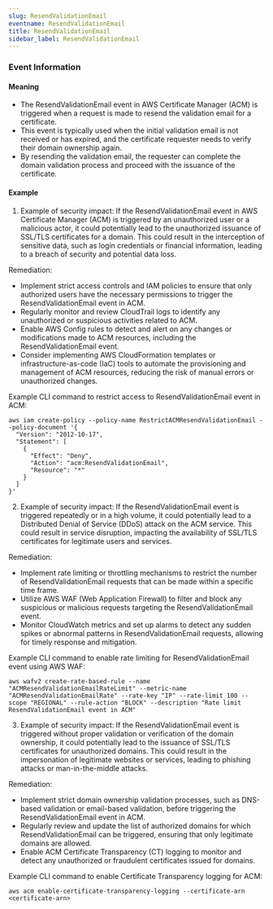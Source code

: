 ```yaml
--- 
slug: ResendValidationEmail
eventname: ResendValidationEmail
title: ResendValidationEmail
sidebar_label: ResendValidationEmail
---
```

                       


### Event Information

#### Meaning

- The ResendValidationEmail event in AWS Certificate Manager (ACM) is triggered when a request is made to resend the validation email for a certificate.
- This event is typically used when the initial validation email is not received or has expired, and the certificate requester needs to verify their domain ownership again.
- By resending the validation email, the requester can complete the domain validation process and proceed with the issuance of the certificate.

#### Example

1. Example of security impact: If the ResendValidationEmail event in AWS Certificate Manager (ACM) is triggered by an unauthorized user or a malicious actor, it could potentially lead to the unauthorized issuance of SSL/TLS certificates for a domain. This could result in the interception of sensitive data, such as login credentials or financial information, leading to a breach of security and potential data loss.

Remediation:
- Implement strict access controls and IAM policies to ensure that only authorized users have the necessary permissions to trigger the ResendValidationEmail event in ACM.
- Regularly monitor and review CloudTrail logs to identify any unauthorized or suspicious activities related to ACM.
- Enable AWS Config rules to detect and alert on any changes or modifications made to ACM resources, including the ResendValidationEmail event.
- Consider implementing AWS CloudFormation templates or infrastructure-as-code (IaC) tools to automate the provisioning and management of ACM resources, reducing the risk of manual errors or unauthorized changes.

Example CLI command to restrict access to ResendValidationEmail event in ACM:
```
aws iam create-policy --policy-name RestrictACMResendValidationEmail --policy-document '{
  "Version": "2012-10-17",
  "Statement": [
    {
      "Effect": "Deny",
      "Action": "acm:ResendValidationEmail",
      "Resource": "*"
    }
  ]
}'
```

2. Example of security impact: If the ResendValidationEmail event is triggered repeatedly or in a high volume, it could potentially lead to a Distributed Denial of Service (DDoS) attack on the ACM service. This could result in service disruption, impacting the availability of SSL/TLS certificates for legitimate users and services.

Remediation:
- Implement rate limiting or throttling mechanisms to restrict the number of ResendValidationEmail requests that can be made within a specific time frame.
- Utilize AWS WAF (Web Application Firewall) to filter and block any suspicious or malicious requests targeting the ResendValidationEmail event.
- Monitor CloudWatch metrics and set up alarms to detect any sudden spikes or abnormal patterns in ResendValidationEmail requests, allowing for timely response and mitigation.

Example CLI command to enable rate limiting for ResendValidationEmail event using AWS WAF:
```
aws wafv2 create-rate-based-rule --name "ACMResendValidationEmailRateLimit" --metric-name "ACMResendValidationEmailRate" --rate-key "IP" --rate-limit 100 --scope "REGIONAL" --rule-action "BLOCK" --description "Rate limit ResendValidationEmail event in ACM"
```

3. Example of security impact: If the ResendValidationEmail event is triggered without proper validation or verification of the domain ownership, it could potentially lead to the issuance of SSL/TLS certificates for unauthorized domains. This could result in the impersonation of legitimate websites or services, leading to phishing attacks or man-in-the-middle attacks.

Remediation:
- Implement strict domain ownership validation processes, such as DNS-based validation or email-based validation, before triggering the ResendValidationEmail event in ACM.
- Regularly review and update the list of authorized domains for which ResendValidationEmail can be triggered, ensuring that only legitimate domains are allowed.
- Enable ACM Certificate Transparency (CT) logging to monitor and detect any unauthorized or fraudulent certificates issued for domains.

Example CLI command to enable Certificate Transparency logging for ACM:
```
aws acm enable-certificate-transparency-logging --certificate-arn <certificate-arn>
```

 